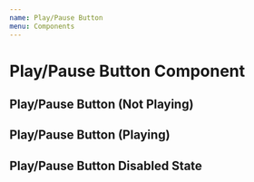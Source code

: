 ```yaml
---
name: Play/Pause Button
menu: Components
---
```



# Play/Pause Button Component
<PropsTable of={PlayPauseButton}/>

## Play/Pause Button (Not Playing)
<Playground>
    <PlayPauseButton isPlaying={false} />
</Playground>

## Play/Pause Button (Playing)
<Playground>
    <PlayPauseButton isPlaying={true} />
</Playground>

## Play/Pause Button  Disabled State
<Playground>
    <PlayPauseButton disabled={true} isPlaying={false} />
</Playground>
